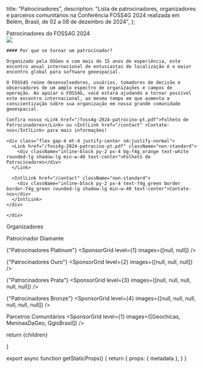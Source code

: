 
  title: "Patrocinadores",
  description: "Lista de patrocinadores, organizadores e parceiros comunitários na Conferência FOSS4G 2024 realizada em Belém, Brasil, de 02 a 08 de dezembro de 2024",
};


<Heading bubble color="orange">
  Patrocinadores do FOSS4G 2024
</Heading>

<div className="grid space-y-4 mt-4">
  <div className="grid md:grid-cols-2 gap-4">  
    <div>
      <Image placeholder="blur" src={Foss4g2022OpeningSession} className="rounded-lg" />
    </div>
    <div className="">

    #### Por que se tornar um patrocinador?

    Organizado pela OSGeo e com mais de 15 anos de experiência, este encontro anual internacional de entusiastas de localização é o maior encontro global para software geoespacial.

    O FOSS4G reúne desenvolvedores, usuários, tomadores de decisão e observadores de um amplo espectro de organizações e campos de operação. Ao apoiar o FOSS4G, você estará ajudando a tornar possível este encontro internacional, ao mesmo tempo em que aumenta a conscientização sobre sua organização em nossa grande comunidade geoespacial.

    Confira nosso <Link href="/foss4g-2024-patrocino-pt.pdf">Folheto de Patrocinadores</Link> ou <IntlLink href="/contact" >Contate-nos</IntlLink> para mais informações!

    <div class="flex gap-4 mt-4 justify-center sm:justify-normal">
      <Link href="/foss4g-2024-patrocino-pt.pdf" className="non-standard">
        <div className="inline-block py-2 px-4 bg-f4g_orange text-white rounded-lg shadow-lg min-w-40 text-center">Folheto de Patrocinadores</div>
      </Link>

      <IntlLink href="/contact" className="non-standard">
        <div className="inline-block py-2 px-4 text-f4g_green border border-f4g_green rounded-lg shadow-lg min-w-40 text-center">Contate-nos</div>
      </IntlLink>
    </div>

    </div>

  </div>
</div>


<div className="border border-f4g_orange max-w-[800px] mx-auto my-8">
  <div className="bg-f4g_orange font-ubuntu text-white text-xl text-center py-1">
    Organizadores
  </div>
  
  <div className="my-4">
    <SponsorGrid level={1} images={[OsGeoLogo, OsGeoBrasil, Geolibres]} />
  </div>
</div>


<ArrowHeading size={0}>Patrocinador Diamante</ArrowHeading>
<SponsorGrid level={0} images={[null]} />

<ArrowHeading size={1}>{"Patrocinadores Platinum"}</ArrowHeading>
<SponsorGrid level={1} images={[null, null]} />

<ArrowHeading size={2}>{"Patrocinadores Ouro"}</ArrowHeading>
<SponsorGrid level={2} images={[null, null, null]} />

<ArrowHeading size={2}>{"Patrocinadores Prata"}</ArrowHeading>
<SponsorGrid level={3} images={[null, null, null, null, null]} />

<ArrowHeading size={2}>{"Patrocinadores Bronze"}</ArrowHeading>
<SponsorGrid level={4} images={[null, null, null, null, null, null]} />

<ArrowHeading size={2} color="orange">Parceiros Comunitários</ArrowHeading>
<SponsorGrid level={1} images={[Geochicas, MeninasDaGeo, QgisBrasil]} />


  return <MdxLayout metadata={metadata}>{children}</MdxLayout>

}

export async function getStaticProps() {
  return {
    props: {
      metadata
    },
  }
}
